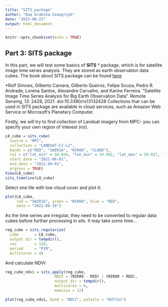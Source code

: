 ```yaml
---
title: "SITS_package"
author: "Ewa Grabska-Szwagrzyk"
date: "2023-08-23"
output: html_document
---
```


```r
knitr::opts_chunk$set(echo = TRUE)
```

## Part 3: SITS package 
In this part, we will test some basics of **SITS** * package, which is for satellite image time series analysis. They are stored as earth observation data cubes.
The book about SITS package can be found [here](https://e-sensing.github.io/sitsbook/)

*Rolf Simoes, Gilberto Camara, Gilberto Queiroz, Felipe Souza, Pedro R. Andrade, Lorena Santos, Alexandre Carvalho, and Karine Ferreira. “Satellite Image Time Series Analysis for Big Earth Observation Data”. Remote Sensing, 13: 2428, 2021. doi:10.3390/rs13132428 
Collections that can be used in SITS package are available in cloud services, such as  Amazon Web Service or Microsoft’s Planetary Computer. 


Firstly, we will try to find collection of Landsat imagery from MPC- you can specify your own region of interest (roi). 
```r
L8_cube = sits_cube(
  source = "MPC",
  collection = "LANDSAT-C2-L2",
  bands = c("RED", "SWIR16", "NIR08", "CLOUD"),
  roi = c("lat_min" = 50.026, "lon_min" = 19.902, "lat_max" = 50.027, "lon_max" = 19.903),
  start_date = "2021-06-01",
  end_date = "2022-08-01",
  prgress = TRUE)
View(L8_cube)
sits_timeline(L8_cube)
```

Select one tile with low cloud cover and plot it:
```r
plot(L8_cube,
     red = "SWIR16", green = "NIR08", blue = "RED",
     date = "2021-06-18")
```

As the time series are irregular, they need to be converted to regular data cubes before further processing in sits.
It may take some time...
```r
reg_cube = sits_regularize(
  cube       = L8_cube,
  output_dir = tempdir(),
  res        = 120,
  period     = "P1M",
  multicores = 4)
```
And calculate NDVI:
```r
reg_cube_ndvi = sits_apply(reg_cube,
                      NDVI = (NIR08 - RED) / (NIR08 + RED),
                      output_dir = tempdir(),
                      multicores = 4,
                      memsize = 12)

plot(reg_cube_ndvi, band = "NDVI", palette = "RdYlGn")
```

